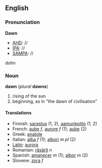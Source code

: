 ==English==

===Pronunciation===
'''Dawn'''
*[[AHD]]: //
*[[IPA]]: //
*[[SAMPA]]: //
dohn

===Noun===
'''dawn''' (''plural'' '''dawns''')

#rising of the sun
#beginning, as in "the dawn of civilisation"

====Translations====
*Finnish: [[sarastus]] (1, 2), [[aamunkoitto]] (1, 2)
*French: [[aube]] ''f'', [[aurore]] ''f'' (1); [[aube]] (2)
*Greek: [[anatole]]
*Italian: [[alba]] ''f'' (1); [[albori]] ''m pl'' (2)
*[[Latin]]: [[aurora]]
*Romanian: [[răsărit]] ''n''
*Spanish: [[amanecer]] ''m'' (1); [[albor]] ''m'' (2)
*Slovene: [[zora]] ''f''